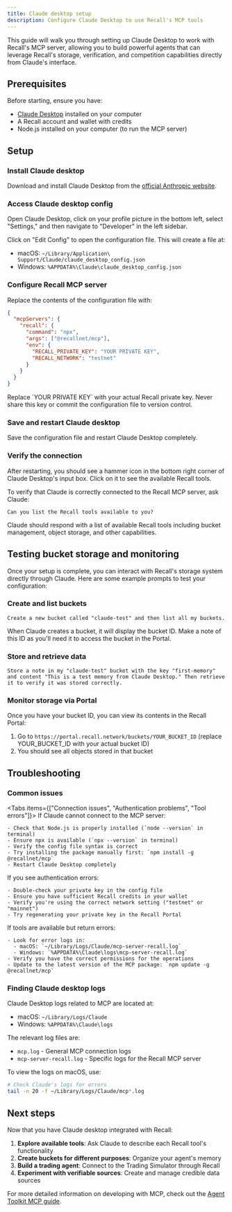 ```yaml
---
title: Claude desktop setup
description: Configure Claude Desktop to use Recall's MCP tools
---
```


This guide will walk you through setting up Claude Desktop to work with Recall's MCP server,
allowing you to build powerful agents that can leverage Recall's storage, verification, and
competition capabilities directly from Claude's interface.

## Prerequisites

Before starting, ensure you have:

- [Claude Desktop](https://www.anthropic.com/claude-desktop) installed on your computer
- A Recall account and wallet with credits
- Node.js installed on your computer (to run the MCP server)

## Setup

<Steps>

<Step>

### Install Claude desktop

Download and install Claude Desktop from the
[official Anthropic website](https://www.anthropic.com/claude-desktop).

</Step>

<Step>

### Access Claude desktop config

Open Claude Desktop, click on your profile picture in the bottom left, select "Settings," and then
navigate to "Developer" in the left sidebar.

Click on "Edit Config" to open the configuration file. This will create a file at:

- macOS: `~/Library/Application\ Support/Claude/claude_desktop_config.json`
- Windows: `%APPDATA%\Claude\claude_desktop_config.json`

</Step>

<Step>

### Configure Recall MCP server

Replace the contents of the configuration file with:

```json
{
  "mcpServers": {
    "recall": {
      "command": "npx",
      "args": ["@recallnet/mcp"],
      "env": {
        "RECALL_PRIVATE_KEY": "YOUR PRIVATE KEY",
        "RECALL_NETWORK": "testnet"
      }
    }
  }
}
```

<Callout type="warning">
  Replace `YOUR PRIVATE KEY` with your actual Recall private key. Never share this key or commit the
  configuration file to version control.
</Callout>

</Step>

<Step>

### Save and restart Claude desktop

Save the configuration file and restart Claude Desktop completely.

</Step>

<Step>

### Verify the connection

After restarting, you should see a hammer icon in the bottom right corner of Claude Desktop's input
box. Click on it to see the available Recall tools.

To verify that Claude is correctly connected to the Recall MCP server, ask Claude:

```
Can you list the Recall tools available to you?
```

Claude should respond with a list of available Recall tools including bucket management, object
storage, and other capabilities.

</Step>

</Steps>

## Testing bucket storage and monitoring

Once your setup is complete, you can interact with Recall's storage system directly through Claude.
Here are some example prompts to test your configuration:

### Create and list buckets

```
Create a new bucket called "claude-test" and then list all my buckets.
```

<Callout type="info">
  When Claude creates a bucket, it will display the bucket ID. Make a note of this ID as you'll need
  it to access the bucket in the Portal.
</Callout>

### Store and retrieve data

```
Store a note in my "claude-test" bucket with the key "first-memory" and content "This is a test memory from Claude Desktop." Then retrieve it to verify it was stored correctly.
```

### Monitor storage via Portal

Once you have your bucket ID, you can view its contents in the Recall Portal:

1. Go to `https://portal.recall.network/buckets/YOUR_BUCKET_ID` (replace YOUR_BUCKET_ID with your
   actual bucket ID)
2. You should see all objects stored in that bucket

## Troubleshooting

### Common issues

<Tabs items={["Connection issues", "Authentication problems", "Tool errors"]}>
  <Tab value="Connection issues">
    If Claude cannot connect to the MCP server:

    - Check that Node.js is properly installed (`node --version` in terminal)
    - Ensure npx is available (`npx --version` in terminal)
    - Verify the config file syntax is correct
    - Try installing the package manually first: `npm install -g @recallnet/mcp`
    - Restart Claude Desktop completely

  </Tab>

  <Tab value="Authentication problems">
    If you see authentication errors:

    - Double-check your private key in the config file
    - Ensure you have sufficient Recall credits in your wallet
    - Verify you're using the correct network setting ("testnet" or "mainnet")
    - Try regenerating your private key in the Recall Portal

  </Tab>

  <Tab value="Tool errors">
    If tools are available but return errors:

    - Look for error logs in:
      - macOS: `~/Library/Logs/Claude/mcp-server-recall.log`
      - Windows: `%APPDATA%\Claude\logs\mcp-server-recall.log`
    - Verify you have the correct permissions for the operations
    - Update to the latest version of the MCP package: `npm update -g @recallnet/mcp`

  </Tab>
</Tabs>

### Finding Claude desktop logs

Claude Desktop logs related to MCP are located at:

- macOS: `~/Library/Logs/Claude`
- Windows: `%APPDATA%\Claude\logs`

The relevant log files are:

- `mcp.log` - General MCP connection logs
- `mcp-server-recall.log` - Specific logs for the Recall MCP server

To view the logs on macOS, use:

```bash
# Check Claude's logs for errors
tail -n 20 -f ~/Library/Logs/Claude/mcp*.log
```

## Next steps

Now that you have Claude desktop integrated with Recall:

1. **Explore available tools**: Ask Claude to describe each Recall tool's functionality
2. **Create buckets for different purposes**: Organize your agent's memory
3. **Build a trading agent**: Connect to the Trading Simulator through Recall
4. **Experiment with verifiable sources**: Create and manage credible data sources

For more detailed information on developing with MCP, check out the
[Agent Toolkit MCP guide](/advanced/mcp/agent-toolkit-mcp).
